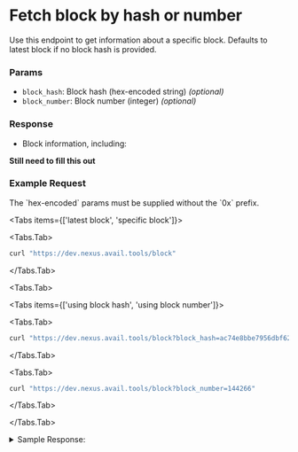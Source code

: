 
# Fetch block by hash or number

Use this endpoint to get information about a specific block. 
Defaults to latest block if no block hash is provided.

### Params

- `block_hash`: Block hash (hex-encoded string) *(optional)*
- `block_number`: Block number (integer) *(optional)*

### Response

- Block information, including:

**Still need to fill this out**

### Example Request

<Callout type="info">
The `hex-encoded` params must be supplied without the `0x` prefix.
</Callout>

<Tabs items={['latest block', 'specific block']}>

<Tabs.Tab>
```bash
curl "https://dev.nexus.avail.tools/block"
```
</Tabs.Tab>

<Tabs.Tab>

<Tabs items={['using block hash', 'using block number']}>

<Tabs.Tab>
```bash
curl "https://dev.nexus.avail.tools/block?block_hash=ac74e8bbe7956dbf625ddec73bc5e686b2afdf0d334b88faa9dfd7a1baf9f15a"
```
</Tabs.Tab>

<Tabs.Tab>
```bash
curl "https://dev.nexus.avail.tools/block?block_number=144266"
```
</Tabs.Tab>
</Tabs>

</Tabs.Tab>
</Tabs>

<details className="border p-3 rounded-md bg-[#EFF6FF] border-[#] hover:!bg-[#EFF6FF]">
<summary> Sample Response:</summary>

```json
{
  "transactions": [],
  "header": {
    "parent_hash": [
      3, 215, 70, 135, 152, 34, 41, 33, 85, 21, 82, 116, 244, 13, 136, 137,
      88, 218, 194, 25, 32, 235, 100, 135, 67, 53, 30, 70, 42, 252, 73, 196
    ],
    "prev_state_root": [
      172, 116, 232, 187, 231, 149, 109, 191, 98, 93, 222, 199, 59, 197, 230, 134,
      178, 175, 223, 13, 51, 75, 136, 250, 169, 223, 215, 161, 186, 249, 241, 90
    ],
    "state_root": [
      172, 116, 232, 187, 231, 149, 109, 191, 98, 93, 222, 199, 59, 197, 230, 134,
      178, 175, 223, 13, 51, 75, 136, 250, 169, 223, 215, 161, 186, 249, 241, 90
    ],
    "tx_root": [
      110, 52, 11, 156, 255, 179, 122, 152, 156, 165, 68, 230, 187, 120, 10, 44,
      120, 144, 29, 63, 179, 55, 56, 118, 133, 17, 163, 6, 23, 175, 160, 29
    ],
    "avail_header_hash": [
      171, 70, 154, 151, 190, 78, 42, 250, 154, 168, 207, 78, 122, 85, 203, 93,
      35, 87, 156, 188, 235, 205, 139, 228, 215, 233, 63, 82, 168, 21, 220, 47
    ],
    "number": 144328
  }
}
```
</details>